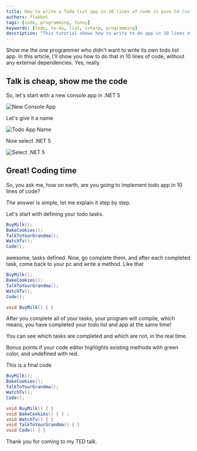 ```yaml
---
title: How to write a Todo list app in 10 lines of code in pure C# [no dependencies]
authors: flabbet
tags: [code, programming, funny]
keywords: [todo, to-do, list, csharp, programming]
description: "This tutorial shows how to write to do app in 10 lines of code in pure C#."
---
```


Show me the one programmer who didn't want to write its own todo list app. In this article, I'll show you how
to do that in 10 lines of code, without any external dependencies. Yes, really.

<!--truncate-->

## Talk is cheap, show me the code

So, let's start with a new console app in .NET 5

![New Console App](/img/blog-posts/todo-csharp/newproj.png)

Let's give it a name

![Todo App Name](/img/blog-posts/todo-csharp/todoname.png)

Now select .NET 5

![Select .NET 5](/img/blog-posts/todo-csharp/dotnet5.png)

## Great! Coding time

So, you ask me, how on earth, are you going to implement todo app in 10 lines of code?

The answer is simple, let me explain it step by step.

Let's start with defining your todo tasks.

```csharp
BuyMilk();
BakeCookies();
TalkToYourGrandma();
WatchTv();
Code();
```

awesome, tasks defined. Now, go complete them, and after each completed task, come back to your pc and
write a method. Like that

```csharp
BuyMilk();
BakeCookies();
TalkToYourGrandma();
WatchTv();
Code();

void BuyMilk() { }
```

After you complete all of your tasks, your program will compile, which means, 
you have completed your todo list and app at the same time!

You can see which tasks are completed and which are not, in the real time.

Bonus points if your code editor highlights existing methods with green color, and undefined with red. 

This is a final code 
```csharp
BuyMilk();
BakeCookies();
TalkToYourGrandma();
WatchTv();
Code();

void BuyMilk() { }
void BakeCookies() { } ;
void WatchTv() { }
void TalkToYourGrandma() { }
void Code() { }
```

Thank you for coming to my TED talk.